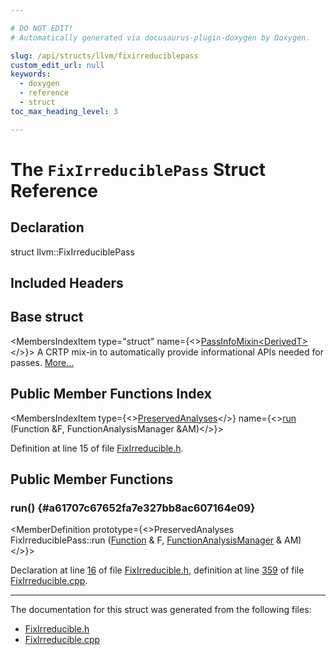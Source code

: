 ```yaml
---

# DO NOT EDIT!
# Automatically generated via docusaurus-plugin-doxygen by Doxygen.

slug: /api/structs/llvm/fixirreduciblepass
custom_edit_url: null
keywords:
  - doxygen
  - reference
  - struct
toc_max_heading_level: 3

---
```





# The `FixIrreduciblePass` Struct Reference

<DoxygenPage pluginConfig={pluginConfig}>



## Declaration

<CodeBlock>struct llvm::FixIrreduciblePass</CodeBlock>

## Included Headers

<IncludesList>
<IncludesListItem
  filePath="llvm/Transforms/Utils/FixIrreducible.h"
  permalink="/docs/api/files/include/include/llvm/include/llvm/transforms/include/llvm/transforms/utils/fixirreducible-h"
  isLocal="true" />
</IncludesList>

## Base struct

<MembersIndex>

<MembersIndexItem
  type="struct"
  name={<><a href="/docs/api/structs/llvm/passinfomixin">PassInfoMixin&lt;DerivedT&gt;</a></>}>
A CRTP mix-in to automatically provide informational APIs needed for passes. <a href="/docs/api/structs/llvm/passinfomixin/#details">More...</a>
</MembersIndexItem>

</MembersIndex>

## Public Member Functions Index

<MembersIndex>

<MembersIndexItem
  type={<><a href="/docs/api/classes/llvm/preservedanalyses">PreservedAnalyses</a></>}
  name={<><a href="#a61707c67652fa7e327bb8ac607164e09">run</a> (Function &amp;F, FunctionAnalysisManager &amp;AM)</>}>
</MembersIndexItem>

</MembersIndex>


Definition at line 15 of file <a href="/docs/api/files/include/include/llvm/include/llvm/transforms/include/llvm/transforms/utils/fixirreducible-h">FixIrreducible.h</a>.

<SectionDefinition>

## Public Member Functions

### run() {#a61707c67652fa7e327bb8ac607164e09}

<MemberDefinition
  prototype={<>PreservedAnalyses FixIrreduciblePass::run (<a href="/docs/api/classes/llvm/function">Function</a> &amp; F, <a href="/docs/api/namespaces/llvm/#adce09a5a0de0e3177eb00e932734af2f">FunctionAnalysisManager</a> &amp; AM)</>}>

Declaration at line <a href="/docs/api/files/include/include/llvm/include/llvm/transforms/include/llvm/transforms/utils/fixirreducible-h/#l00016">16</a> of file <a href="/docs/api/files/include/include/llvm/include/llvm/transforms/include/llvm/transforms/utils/fixirreducible-h">FixIrreducible.h</a>, definition at line <a href="/docs/api/files/lib/lib/transforms/lib/transforms/utils/fixirreducible-cpp/#l00359">359</a> of file <a href="/docs/api/files/lib/lib/transforms/lib/transforms/utils/fixirreducible-cpp">FixIrreducible.cpp</a>.
</MemberDefinition>

</SectionDefinition>

<hr/>

The documentation for this struct was generated from the following files:

<ul>
<li><a href="/docs/api/files/include/include/llvm/include/llvm/transforms/include/llvm/transforms/utils/fixirreducible-h">FixIrreducible.h</a></li>
<li><a href="/docs/api/files/lib/lib/transforms/lib/transforms/utils/fixirreducible-cpp">FixIrreducible.cpp</a></li>
</ul>

</DoxygenPage>
